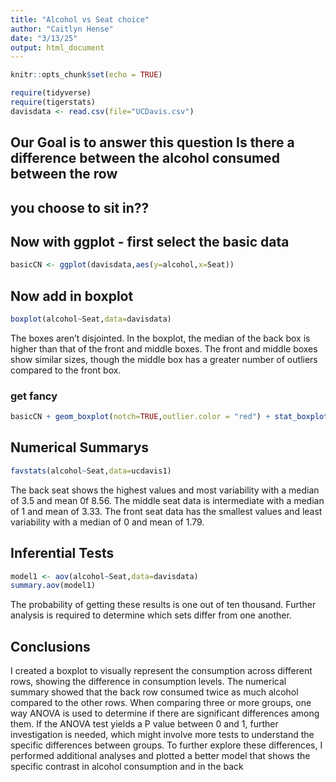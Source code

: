```yaml
---
title: "Alcohol vs Seat choice"
author: "Caitlyn Hense"
date: "3/13/25"
output: html_document
---
```


```r
knitr::opts_chunk$set(echo = TRUE)
```

```r
require(tidyverse)
require(tigerstats)
davisdata <- read.csv(file="UCDavis.csv")
```
## Our Goal is to answer this question Is there a difference between the alcohol consumed between the row
## you choose to sit in??

## Now with ggplot - first select the basic data

```r
basicCN <- ggplot(davisdata,aes(y=alcohol,x=Seat))
```
## Now add in boxplot

```r
boxplot(alcohol~Seat,data=davisdata)
```
  
The boxes aren't disjointed. In the boxplot, the median of the back box is higher than that of the front and middle boxes. The front and middle boxes show similar sizes, though the middle box has a greater number of outliers compared to the front box. 
 
  
### get fancy  

```r
basicCN + geom_boxplot(notch=TRUE,outlier.color = "red") + stat_boxplot(geom ='errorbar') + labs(title="Fancy notch boxplot \n with 2 lines")
```

## Numerical Summarys

```r
favstats(alcohol~Seat,data=ucdavis1)
```


The back seat shows the highest values and most variability with a median of 3.5 and mean 0f 8.56. The middle seat data is intermediate with a median of 1 and mean of 3.33. The front seat data has the smallest values and least variability with a median of 0 and mean of 1.79.

## Inferential Tests

```r
model1 <- aov(alcohol~Seat,data=davisdata)
summary.aov(model1)
```

The probability of getting these results is one out of ten thousand. Further analysis is required to determine which sets differ from one another.

## Conclusions

I created a boxplot to visually represent the consumption across different rows, showing the difference in consumption levels. The numerical summary showed that the back row consumed twice as much alcohol compared to the other rows. When comparing three or more groups, one way ANOVA is used to determine if there are significant differences among them. If the ANOVA test yields a P value between 0 and 1, further investigation is needed, which might involve more tests to understand the specific differences between groups. To further explore these differences, I performed additional analyses and plotted a better model that shows the specific contrast in alcohol consumption and in the back






